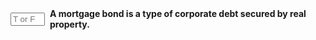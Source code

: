 ::: {.question-block}

<form onsubmit="event.preventDefault(); checkAnswerBox('module6_tf_q51','T')" style="display: flex; align-items: center; gap: 8px;">
<input type="text" id="module6_tf_q51" name="module6_tf_q51" maxlength="1" placeholder="T or F" style="width: 55px;" data-correct-answer="T" /> 
<label for="module6_tf_q51"><strong>A mortgage bond is a type of corporate debt secured by real property.</strong></label>
</form>

<div id="feedback-module6_tf_q51" class="feedback" style="display:none;">
This is TRUE. Mortgage bonds are backed by real estate pledged as collateral.
</div>

:::
